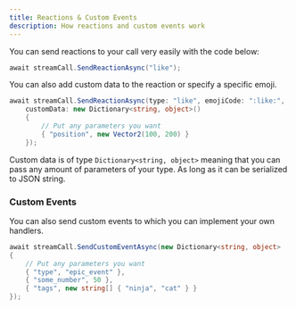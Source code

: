 ```yaml
---
title: Reactions & Custom Events
description: How reactions and custom events work
---
```


You can send reactions to your call very easily with the code below:

```csharp
await streamCall.SendReactionAsync("like");
```

You can also add custom data to the reaction or specify a specific emoji.

```csharp
await streamCall.SendReactionAsync(type: "like", emojiCode: ":like:",
    customData: new Dictionary<string, object>()
    {
        // Put any parameters you want
        { "position", new Vector2(100, 200) }
    });
```

Custom data is of type `Dictionary<string, object>` meaning that you can pass any amount of parameters of your type. As long as it can be serialized to JSON string.

### Custom Events

You can also send custom events to which you can implement your own handlers.

```csharp
await streamCall.SendCustomEventAsync(new Dictionary<string, object>
{
    // Put any parameters you want
    { "type", "epic_event" },
    { "some_number", 50 },
    { "tags", new string[] { "ninja", "cat" } }
});
```
